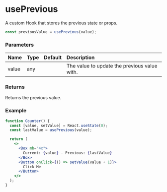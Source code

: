 # usePrevious

A custom Hook that stores the previous state or props.

```js
const previousValue = usePrevious(value);
```

### Parameters

| Name | Type | Default | Description |
| :--- | :--- | :------ | :---------- |
| value | any | | The value to update the previous value with. |

### Returns

Returns the previous value.

### Example

```jsx
function Counter() {
  const [value, setValue] = React.useState(0);
  const lastValue = usePrevious(value);

  return (
    <>
      <Box mb="4x">
        Current: {value} - Previous: {lastValue}
      </Box>
      <Button onClick={() => setValue(value + 1)}>
        Click Me
      </Button>
    </>
  );
}
```
